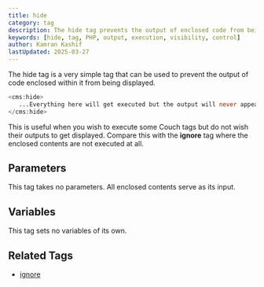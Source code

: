 ```yaml
---
title: hide
category: tag
description: The hide tag prevents the output of enclosed code from being displayed while still executing the code, useful for executing Couch tags without showing their results.
keywords: [hide, tag, PHP, output, execution, visibility, control]
author: Kamran Kashif
lastUpdated: 2025-03-27
---
```


The hide tag is a very simple tag that can be used to prevent the output of code enclosed within it from being displayed.

```php
<cms:hide>
   ...Everything here will get executed but the output will never appear on the webpage...
</cms:hide>
```

This is useful when you wish to execute some Couch tags but do not wish their outputs to get displayed.
Compare this with the **ignore** tag where the enclosed contents are not executed at all.

## Parameters

This tag takes no parameters. All enclosed contents serve as its input.

## Variables

This tag sets no variables of its own.

## Related Tags

- [ignore](../ignore.html)
